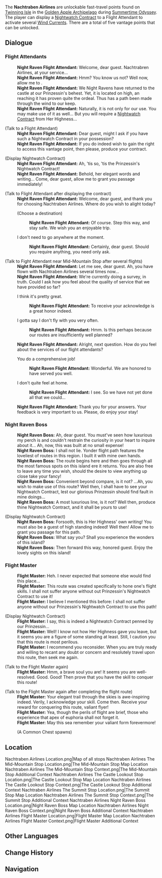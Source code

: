 {{Terminology Infobox
|image        = Nachtraben Airlines The Mid-Mountain Stop Context.png
|type         = Exploration
|area         = Golden Apple Archipelago
|subarea      = Twinning Isle
|event        = Summertime Odyssey
}}
The '''Nachtraben Airlines''' are unlockable fast-travel points found on [[Twinning Isle]] in the [[Golden Apple Archipelago/2.8|Golden Apple Archipelago]] during [[Summertime Odyssey]]. The player can display a [[Nightwatch Contract]] to a Flight Attendant to activate several [[Wind Currents]]. There are a total of five vantage points that can be unlocked.
<!-- 
See the [https://act.hoyolab.com/ys/app/interactive-map/index.html#/map/12?shown_types=367 Teyvat Interactive Map] for locations. -->

==Dialogue==
===Flight Attendants===
{{Dialogue start}}
:'''Night Raven Flight Attendant:''' Welcome, dear guest. Nachtrabren Airlines, at your service...
:'''Night Raven Flight Attendant:''' Hmm? You know us not? Well now, allow me to {{sic|make <!-- an -->introduction}}.
:'''Night Raven Flight Attendant:''' We Night Ravens have returned to the castle at our Prinzessin's behest. Yet, it is located on high, an reaching it has proven quite the ordeal. Thus has a path been made through the wind to our keep.
:'''Night Raven Flight Attendant:''' Naturally, it is not only for our use. You may make use of it as well... But you will require a [[Nightwatch Contract]] from Her Highness...

;(Talk to a Flight Attendant)
:'''Night Raven Flight Attendant:''' Dear guest, might I ask if you have such a Nightwatch Contract in your possession?
:'''Night Raven Flight Attendant:''' If you do indeed wish to gain the right to access this vantage point, then please, produce your contract.

;(Display Nightwatch Contract)
:'''Night Raven Flight Attendant:''' Ah, 'tis so, 'tis the Prinzessin's Nightwatch Contract! 
:'''Night Raven Flight Attendant:''' Behold, her elegant words and writing... Come, dear guest, allow me to grant you passage immediately!

;(Talk to Flight Attendant after displaying the contract)
:'''Night Raven Flight Attendant:''' Welcome, dear guest, and thank you for choosing Nachtraben Airlines. Where do you wish to alight today?
:{{DIcon}} (Choose a destination)
::'''Night Raven Flight Attendant:''' Of course. Step this way, and stay safe. We wish you an enjoyable trip.
:{{DIcon}} I don't need to go anywhere at the moment.
::'''Night Raven Flight Attendant:''' Certainly, dear guest. Should you require anything, you need only ask.

;(Talk to Fight Attendant near Mid-Mountain Stop after several flights)
:'''Night Raven Flight Attendant:''' Let me see, dear guest. Ah, you have flown with Nachtraben Airlines several times now...
:'''Night Raven Flight Attendant:''' We're currently doing a survey, in truth. Could I ask how you feel about the quality of service that we have provided so far?
:{{DIcon}} I think it's pretty great.
::'''Night Raven Flight Attendant:''' To receive your acknowledge is a great honor indeed.
:{{DIcon}} I gotta say I don't fly with you very often.
::'''Night Raven Flight Attendant:''' Hmm. Is this perhaps because our routes are insufficiently well planned?
:'''Night Raven Flight Attendant:''' Alright, next question. How do you feel about the services of our flight attendants?
:{{DIcon}} You do a comprehensive job!
::'''Night Raven Flight Attendant:''' Wonderful. We are honored to have served you well.
:{{DIcon}} I don't quite feel at home.
::'''Night Raven Flight Attendant:''' I see. So we have not yet done all that we could...
:'''Night Raven Flight Attendant:''' Thank you for your answers. Your feedback is very important to us. Please, do enjoy your stay!

{{Dialogue end}}

===Night Raven Boss===
{{Dialogue start}}
:'''Night Raven Boss:''' Ah, dear guest. You must've seen how luxurious my perch is and couldn't restrain the curiosity in your heart to inquire about it... Ah, now, this was built at no small expense!
:'''Night Raven Boss:''' I shall not lie. Yonder flight path features the loveliest of routes in this region. I built it with mine own hands.
:'''Night Raven Boss:''' The route begins here and then goes through all the most famous spots on this island ere it returns. You are also free to leave any time you wish, should the desire to view anything up close take your fancy!
:'''Night Raven Boss:''' Convenient beyond compare, is it not? ...Ah, you wish to make use of this route? Well then, I shall have to see your Nightwatch Contract, lest our glorious Prinzessin should find fault in mine doings...
:'''Night Raven Boss:''' A most luxurious line, is it not? Well then, produce thine Nightwatch Contract, and it shall be yours to use!

;(Display Nightwatch Contract)
:'''Night Raven Boss:''' Forsooth, this is Her Highness' own writing! You must also be a guest of high standing indeed! Well then! Allow me to grant you passage for this path.
:'''Night Raven Boss:''' What say you? Shall you experience the wonders of this island?
:'''Night Raven Boss:''' Then forward this way, honored guest. Enjoy the lovely sights on this island!
{{Dialogue end}}

===Flight Master===
{{Dialogue start}}
:'''Flight Master:''' Heh. I never expected that someone else would find this place...
:'''Flight Master:''' This route was created specifically to hone one's flight skills. I shall not suffer anyone without out Prinzessin's Nightwatch Contract to use it!
:'''Flight Master:''' I believe I mentioned this before: I shall not suffer anyone without our Prinzessin's Nightwatch Contract to use this path!

;(Display Nightwatch Contract)
:'''Flight Master:''' I say, this is indeed a Nightwatch Contract penned by our Prinzessin...
:'''Flight Master:''' Well! I know not how Her Highness gave you leave, but it seems you are a figure of some standing at least. Still, I caution you that this route is most perilous.
:'''Flight Master:''' I recommend you reconsider. When you are truly ready and willing to recant any doubt or concern and resolutely travel upon this route, then seek me again.

;(Talk to the Flight Master again)
:'''Flight Master:''' Hmm, a brave soul you are! It seems you are well-resolved. Good. Good! Then prove that you have the skill to conquer this route!

;(Talk to the Flight Master again after completing the flight route)
:'''Flight Master:''' Your elegant trail through the skies is awe-inspiring indeed. Verily, I acknowledge your skill. Come then. Receive your reward for conquering this route, valiant flyer!
:'''Flight Master:''' Yea, though the perils of flight are brief, those who experience that apex of euphoria shall not forget it.
:'''Flight Master:''' May this sea remember your valiant form forevermore!
:;(A Common Chest spawns)
{{Dialogue end}}

== Location ==
<gallery hideaddbutton="true" captionalign="center">
Nachtraben Airlines Location.png|Map of all stops
Nachtraben Airlines The Mid-Mountain Stop Location.png|The Mid-Mountain Stop Map Location
Nachtraben Airlines The Mid-Mountain Stop Context.png|The Mid-Mountain Stop Additional Context
Nachtraben Airlines The Castle Lookout Stop Location.png|The Castle Lookout Stop Map Location
Nachtraben Airlines The Castle Lookout Stop Context.png|The Castle Lookout Stop Additional Context
Nachtraben Airlines The Summit Stop Location.png|The Summit Stop Map Location
Nachtraben Airlines The Summit Stop Context.png|The Summit Stop Additional Context
Nachtraben Airlines Night Raven Boss Location.png|Night Raven Boss Map Location
Nachtraben Airlines Night Raven Boss Context.png|Night Raven Boss Additional Context
Nachtraben Airlines Flight Master Location.png|Flight Master Map Location
Nachtraben Airlines Flight Master Context.png|Flight Master Additional Context
</gallery>

==Other Languages==
{{Other Languages
|en      = Nachtraben Airlines
|zhs     = 夜鸦航线
|zhs_rm  = Yèyā Hángxiàn
|zht     = 夜鴉航線
|zht_rm  = Yèyā Hángxiàn
|zh_tl   = Night Raven Airlines
|ja      = 夜鴉航路
|ja_rm   = Yogarasu Kouro{{Assumed}}
|ja_tl   = Night Crow Route
|ko      = 까마귀 {{tt|항로|航路}}
|ko_rm   = Kkamagwi Hangno
|ko_tl   = Crow Airlines
|es      = Corvilíneas Noctívagas
|es_tl   = 
|fr      = Air corvidé
|fr_tl   = Corvid Airline
|ru      = Вороньи авиалинии
|ru_tl   = 
|th      = เส้นทางการบินแห่งเรเวนรัตติกาล
|th_rm   = Sen Thang Kanbin haeng Rewen Rattikan
|th_tl   = Nighttime Raven's Flight Path
|vi      = Đường Bay Quạ Đêm
|vi_tl   = 
|de      = Nachtraben-Fluglinie
|de_tl   = Night Raven Airline
|id      = Maskapai Nachtraben
|id_tl   = Nachtraben Airlines
|pt      = Corvos Noturnos
|pt_tl   = 
}}

==Change History==
{{Change History|2.8}}

==Navigation==
{{Exploration Navbox}}